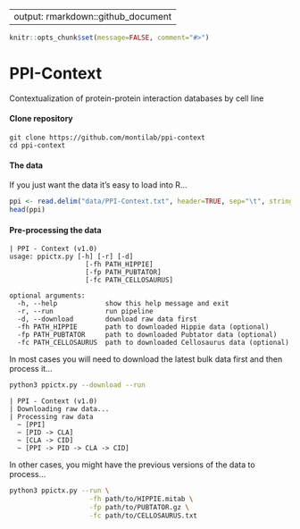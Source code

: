   
---
output: rmarkdown::github_document
---

<!-- README.md is generated from README.Rmd. Please edit that file -->

```r
knitr::opts_chunk$set(message=FALSE, comment="#>")
```

# PPI-Context

Contextualization of protein-protein interaction databases by cell line

#### Clone repository
```
git clone https://github.com/montilab/ppi-context
cd ppi-context
```

#### The data

If you just want the data it's easy to load into R...

```r
ppi <- read.delim("data/PPI-Context.txt", header=TRUE, sep="\t", stringsAsFactors=FALSE)
head(ppi)
```

#### Pre-processing the data
```
| PPI - Context (v1.0)
usage: ppictx.py [-h] [-r] [-d]
                   [-fh PATH_HIPPIE] 
                   [-fp PATH_PUBTATOR]
                   [-fc PATH_CELLOSAURUS]

optional arguments:
  -h, --help            show this help message and exit
  -r, --run             run pipeline
  -d, --download        download raw data first
  -fh PATH_HIPPIE       path to downloaded Hippie data (optional)
  -fp PATH_PUBTATOR     path to downloaded Pubtator data (optional)
  -fc PATH_CELLOSAURUS  path to downloaded Cellosaurus data (optional)
```

In most cases you will need to download the latest bulk data first and then process it...
```bash
python3 ppictx.py --download --run
```

```
| PPI - Context (v1.0)
| Downloading raw data...
| Processing raw data
  ~ [PPI]
  ~ [PID -> CLA]
  ~ [CLA -> CID]
  ~ [PPI -> PID -> CLA -> CID]
```

In other cases, you might have the previous versions of the data to process...
```bash
python3 ppictx.py --run \
                    -fh path/to/HIPPIE.mitab \
                    -fp path/to/PUBTATOR.gz \
                    -fc path/to/CELLOSAURUS.txt
```